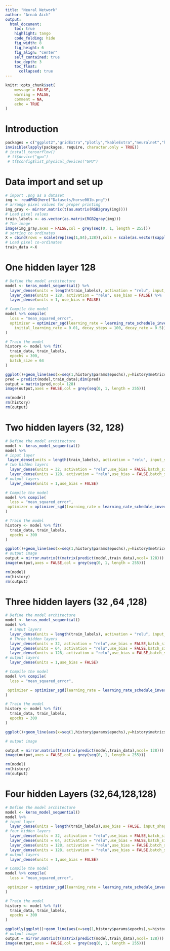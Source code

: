 ```yaml
---
title: "Neural Network"
author: "Arnab Aich"
output: 
  html_document:
    toc: true
    highlight: tango
    code_folding: hide
    fig_width: 8
    fig_height: 6
    fig_align: "center"
    self_contained: true
    toc_depth: 3
    toc_float:
      collapsed: true
---
```


<link rel="stylesheet" type="text/css" href="../styles.css">

```r
knitr::opts_chunk$set(
	message = FALSE,
	warning = FALSE,
	comment = NA,
	echo = TRUE
)
```

# Introduction


  
  
  
```r
packages = c("ggplot2","gridExtra","plotly","kableExtra","neuralnet","here","readr", "ggplot2", "keras", "png", "colorspace", "imager", "SpatialPack", "dplyr", "tidyverse", "Thermimage","reticulate","tensorflow","torchvision","torch")
invisible(lapply(packages, require, character.only = TRUE))
# install_tensorflow()
 # tf$device("gpu")
 # tf$config$list_physical_devices("GPU")
```

# Data import and set up

```r

# import .png as a dataset
img <- readPNG(here("Datasets/horse001b.png"))
# arrange pixel values for proper printing
img_gray <- mirror.matrix(t(as.matrix(RGB2gray(img))))
# Load pixel values
train_labels <- as.vector(as.matrix(RGB2gray(img)))
# The image
image(img_gray,axes = FALSE,col = grey(seq(0, 1, length = 255)))
# sorting co ordinates
X = cbind(rows = scale(rep(seq(1,84),128)),cols = scale(as.vector(sapply(seq(1,84),function(x) rep(x,128)))))
# Load pixel co-ordinates
train_data <-X 
```

# One hidden layer 128

```r
# Define the model architecture
model <- keras_model_sequential() %>%
  layer_dense(units = length(train_labels), activation = "relu", input_shape = c(dim(train_data)[2])) %>%
  layer_dense(units = 128, activation = "relu", use_bias = FALSE) %>%
  layer_dense(units = 1, use_bias = FALSE)

# Compile the model
model %>% compile(
  loss = "mean_squared_error",
  optimizer = optimizer_sgd(learning_rate = learning_rate_schedule_inverse_time_decay(
    initial_learning_rate = 0.01, decay_steps = 100, decay_rate = 0.5))
)

# Train the model
history <- model %>% fit(
  train_data, train_labels,
  epochs = 300,
  batch_size = 64
)
```

```r
ggplot()+geom_line(aes(x=seq(1,history$params$epochs),y=history$metrics$loss),color = 'blue',linetype=1,size=1.2)+xlab('Epoch')+ylab('Loss')
pred = predict(model,train_data);dim(pred)
output = matrix(pred,ncol= 128)
image(output,axes = FALSE,col = grey(seq(0, 1, length = 255)))
```

```r
rm(model)
rm(history)
rm(output)
```

# Two hidden layers (32, 128)

```r

# Define the model architecture
model <- keras_model_sequential()
model %>%
# input layer
 layer_dense(units = length(train_labels), activation = "relu", input_shape = dim(train_data)[2]) %>%
# two hidden layers
  layer_dense(units = 32, activation = "relu",use_bias = FALSE,batch_size = 64) %>%
  layer_dense(units = 128, activation = "relu",use_bias = FALSE,batch_size = 64) %>%
# output layers  
  layer_dense(units = 1,use_bias = FALSE)

# Compile the model
model %>% compile(
  loss = "mean_squared_error",
 optimizer = optimizer_sgd(learning_rate = learning_rate_schedule_inverse_time_decay(initial_learning_rate = 0.4, decay_steps = 100,decay_rate = 0.5))
)

# Train the model
history <- model %>% fit(
  train_data, train_labels,
  epochs = 300
)
```

```r
ggplot()+geom_line(aes(x=seq(1,history$params$epochs),y=history$metrics$loss),color = 'blue',linetype=1,size=1.2)+xlab('Epoch')+ylab('Loss')
# output image
output = mirror.matrix(t(matrix(predict(model,train_data),ncol= 128)))
image(output,axes = FALSE,col = grey(seq(0, 1, length = 255)))
```

```r
rm(model)
rm(history)
rm(output)
```

# Three hidden layers (32 ,64 ,128)

```r

# Define the model architecture
model <- keras_model_sequential()
model %>%
  # input layers
  layer_dense(units = length(train_labels), activation = "relu", input_shape = dim(train_data)[2]) %>%
  # Three hidden layers
  layer_dense(units = 32, activation = "relu",use_bias = FALSE,batch_size = 64) %>%
  layer_dense(units = 64, activation = "relu",use_bias = FALSE,batch_size = 64) %>%
  layer_dense(units = 128, activation = "relu",use_bias = FALSE,batch_size = 64) %>%
# output layers  
  layer_dense(units = 1,use_bias = FALSE)

# Compile the model
model %>% compile(
  loss = "mean_squared_error",

 optimizer = optimizer_sgd(learning_rate = learning_rate_schedule_inverse_time_decay(initial_learning_rate = 0.4, decay_steps = 100,decay_rate = 0.5,staircase = TRUE))
)

# Train the model
history <- model %>% fit(
  train_data, train_labels,
  epochs = 300
)

```

```r
ggplot()+geom_line(aes(x=seq(1,history$params$epochs),y=history$metrics$loss),color = 'blue',linetype=1,size=1.2)+xlab('Epoch')+ylab('Loss')

# output image

output = mirror.matrix(t(matrix(predict(model,train_data),ncol= 128)))
image(output,axes = FALSE,col = grey(seq(0, 1, length = 255)))
```

```r
rm(model)
rm(history)
rm(output)
```

# Four hidden Layers (32,64,128,128)

```r
# Define the model architecture
model <- keras_model_sequential()
model %>%
# input layer
  layer_dense(units = length(train_labels),use_bias = FALSE, input_shape = dim(train_data)[2]) %>%
# four hidden layers  
  layer_dense(units = 32, activation = "relu",use_bias = FALSE,batch_size = 64,) %>%
  layer_dense(units = 64, activation = "relu",use_bias = FALSE,batch_size = 64) %>%
  layer_dense(units = 128, activation = "relu",use_bias = FALSE,batch_size = 64) %>%
  layer_dense(units = 128, activation = "relu",use_bias = FALSE,batch_size = 64) %>%
# output layers  
  layer_dense(units = 1,use_bias = FALSE)

# Compile the model
model %>% compile(
  loss = "mean_squared_error",

 optimizer = optimizer_sgd(learning_rate = learning_rate_schedule_inverse_time_decay(initial_learning_rate = 0.4, decay_steps = 100,decay_rate = 0.5))
)

# Train the model
history <- model %>% fit(
  train_data, train_labels,
  epochs = 300
)
```

```r
ggplotly(ggplot()+geom_line(aes(x=seq(1,history$params$epochs),y=history$metrics$loss),color = 'blue',linetype=1,size=1.2)+xlab('Epoch')+ylab('Loss'))
# output image
output = mirror.matrix(t(matrix(predict(model,train_data),ncol= 128)))
image(output,axes = FALSE,col = grey(seq(0, 1, length = 255)))
```
